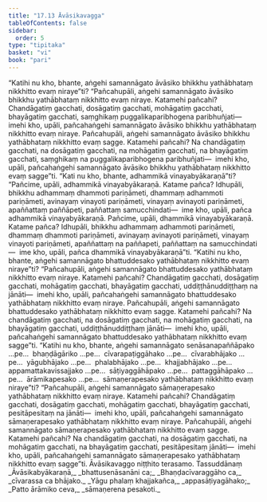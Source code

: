 ```yaml
---
title: "17.13 Āvāsikavagga"
tableOfContents: false
sidebar:
  order: 5
type: "tipitaka"
basket: "vi"
book: "pari"
---
```



<DynamicBreadcrumb />

<Division number="461" book="pari" bookNo="5" page="354">

<Paragraph number="2164" book="pari">
“Katihi nu kho, bhante, aṅgehi samannāgato āvāsiko bhikkhu yathābhataṃ nikkhitto evaṃ niraye”ti?
</Paragraph>

<Paragraph number="2165" book="pari">
“Pañcahupāli, aṅgehi samannāgato āvāsiko bhikkhu yathābhataṃ nikkhitto evaṃ niraye. Katamehi pañcahi? Chandāgatiṃ gacchati, dosāgatiṃ gacchati, mohāgatiṃ gacchati, bhayāgatiṃ gacchati, saṃghikaṃ puggalikaparibhogena paribhuñjati—  imehi kho, upāli, pañcahaṅgehi samannāgato āvāsiko bhikkhu yathābhataṃ nikkhitto evaṃ niraye.
</Paragraph>

<Paragraph number="2166" book="pari">
Pañcahupāli, aṅgehi samannāgato āvāsiko bhikkhu yathābhataṃ nikkhitto evaṃ sagge. Katamehi pañcahi? Na chandāgatiṃ gacchati, na dosāgatiṃ gacchati, na mohāgatiṃ gacchati, na bhayāgatiṃ gacchati, saṃghikaṃ na puggalikaparibhogena paribhuñjati—  imehi kho, upāli, pañcahaṅgehi samannāgato āvāsiko bhikkhu yathābhataṃ nikkhitto evaṃ sagge”ti.
</Paragraph>

</Division>
<Division number="462" book="pari" bookNo="5" page="355">

<Paragraph number="2167" book="pari">
“Kati nu kho, bhante, adhammikā vinayabyākaraṇā”ti?
</Paragraph>

<Paragraph number="2168" book="pari">
“Pañcime, upāli, adhammikā vinayabyākaraṇā. Katame pañca? Idhupāli, bhikkhu adhammaṃ dhammoti pariṇāmeti, dhammaṃ adhammoti pariṇāmeti, avinayaṃ vinayoti pariṇāmeti, vinayaṃ avinayoti pariṇāmeti, apaññattaṃ paññāpeti, paññattaṃ samucchindati—  ime kho, upāli, pañca adhammikā vinayabyākaraṇā. Pañcime, upāli, dhammikā vinayabyākaraṇā. Katame pañca? Idhupāli, bhikkhu adhammaṃ adhammoti pariṇāmeti, dhammaṃ dhammoti pariṇāmeti, avinayaṃ avinayoti pariṇāmeti, vinayaṃ vinayoti pariṇāmeti, apaññattaṃ na paññapeti, paññattaṃ na samucchindati—  ime kho, upāli, pañca dhammikā vinayabyākaraṇā”ti.
</Paragraph>

</Division>
<Division number="463" book="pari" bookNo="5" page="355">

<Paragraph number="2169" book="pari">
“Katihi nu kho, bhante, aṅgehi samannāgato bhattuddesako yathābhataṃ nikkhitto evaṃ niraye”ti?
</Paragraph>

<Paragraph number="2170" book="pari">
“Pañcahupāli, aṅgehi samannāgato bhattuddesako yathābhataṃ nikkhitto evaṃ niraye. Katamehi pañcahi? Chandāgatiṃ gacchati, dosāgatiṃ gacchati, mohāgatiṃ gacchati, bhayāgatiṃ gacchati, uddiṭṭhānuddiṭṭhaṃ na jānāti—  imehi kho, upāli, pañcahaṅgehi samannāgato bhattuddesako yathābhataṃ nikkhitto evaṃ niraye.
</Paragraph>

<Paragraph number="2171" book="pari">
Pañcahupāli, aṅgehi samannāgato bhattuddesako yathābhataṃ nikkhitto evaṃ sagge. Katamehi pañcahi? Na chandāgatiṃ gacchati, na dosāgatiṃ gacchati, na mohāgatiṃ gacchati, na bhayāgatiṃ gacchati, uddiṭṭhānuddiṭṭhaṃ jānāti—  imehi kho, upāli, pañcahaṅgehi samannāgato bhattuddesako yathābhataṃ nikkhitto evaṃ sagge”ti.
</Paragraph>

</Division>
<Division number="464" book="pari" bookNo="5" page="356">

<Paragraph number="2172" book="pari">
“Katihi nu kho, bhante, aṅgehi samannāgato senāsanapaññāpako …pe…  bhaṇḍāgāriko …pe…  cīvarapaṭiggāhako …pe…  cīvarabhājako …pe…  yāgubhājako …pe…  phalabhājako …pe…  khajjabhājako …pe…  appamattakavissajjako …pe…  sāṭiyaggāhāpako …pe…  pattaggāhāpako …pe…  ārāmikapesako …pe…  sāmaṇerapesako yathābhataṃ nikkhitto evaṃ niraye”ti?
</Paragraph>

<Paragraph number="2173" book="pari">
“Pañcahupāli, aṅgehi samannāgato sāmaṇerapesako yathābhataṃ nikkhitto evaṃ niraye. Katamehi pañcahi? Chandāgatiṃ gacchati, dosāgatiṃ gacchati, mohāgatiṃ gacchati, bhayāgatiṃ gacchati, pesitāpesitaṃ na jānāti—  imehi kho, upāli, pañcahaṅgehi samannāgato sāmaṇerapesako yathābhataṃ nikkhitto evaṃ niraye. Pañcahupāli, aṅgehi samannāgato sāmaṇerapesako yathābhataṃ nikkhitto evaṃ sagge. Katamehi pañcahi? Na chandāgatiṃ gacchati, na dosāgatiṃ gacchati, na mohāgatiṃ gacchati, na bhayāgatiṃ gacchati, pesitāpesitaṃ jānāti—  imehi kho, upāli, pañcahaṅgehi samannāgato sāmaṇerapesako yathābhataṃ nikkhitto evaṃ sagge”ti.

</Paragraph>
</Division>

<Paragraph number="2174" type="center" book="pari">
Āvāsikavaggo niṭṭhito terasamo.



</Paragraph>

<Paragraph number="2175" type="center" book="pari">
Tassuddānaṃ


</Paragraph>

<Paragraph number="2176" type="verses" book="pari">
_Āvāsikabyākaraṇā,_  
_bhattusenāsanāni ca;_  
_Bhaṇḍacīvaraggāho ca,_  
_cīvarassa ca bhājako._  

</Paragraph>

<Paragraph number="2177" type="verses" book="pari">
_Yāgu phalaṃ khajjakañca,_  
_appasāṭiyagāhako;_  
_Patto ārāmiko ceva,_  
_sāmaṇerena pesakoti._
</Paragraph>